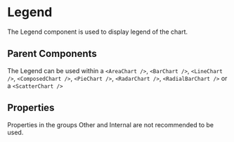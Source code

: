 
# Legend

The Legend component is used to display legend of the chart.

<Meta of={ComponentStories} />

<Canvas>
  <Story name="API" of={ComponentStories} />
</Canvas>


## Parent Components
The Legend can be used within a `<AreaChart />`, `<BarChart />`, `<LineChart />`, `<ComposedChart />`, `<PieChart />`, `<RadarChart />`, `<RadialBarChart />` or a `<ScatterChart />`

## Properties

Properties in the groups Other and Internal are not recommended to be used.

<Controls of={ComponentStories.API} />